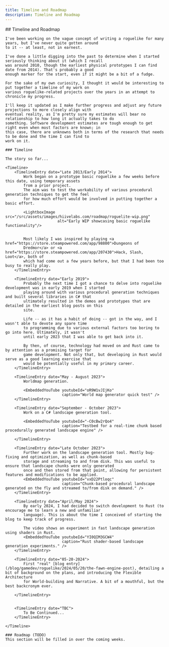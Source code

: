 ```yaml
---
title: Timeline and Roadmap
description: Timeline and Roadmap
---
```




<div class="roadmap">
    ## Timeline and Roadmap

    I've been working on the vague concept of writing a roguelike for many years, but I've never quite gotten around
    to it -- at least, not in earnest.

    I've done a little digging into the past to determine when I started seriously thinking about it (which I recall
    was around 2010, though the earliest physical prototypes I can find date from 2014). That's probably a good
    enough marker for the start, even if it might be a bit of a fudge.

    For the sake of my own curiosity, I thought it would be interesting to put together a timeline of my work on
    various roguelike-related projects over the years in an attempt to chronicle my progress.

    I'll keep it updated as I make further progress and adjust any future projections to more closely align with
    eventual reality, as I'm pretty sure my estimates will bear no relationship to how long it actually takes to do
    something. Software development estimates are tough enough to get right even when most factors are known; in
    this case, there are unknowns both in terms of the research that needs to be done and the time I can find to
    work on it.

    ### Timeline

    The story so far...

    <Timeline>
        <TimelineEntry date="Late 2013/Early 2014">
            Work began on a prototype basic roguelike a few weeks before this date, using temporary assets
            from a prior project.
            The aim was to test the workability of various procedural generation techniques to get the feel
            for how much effort would be involved in putting together a basic effort.

            <LightboxImage src="/src/assets/images/hiivelabs.com/roadmap/roguelite-wip.png"
                           alt="Early WIP showcasing basic roguelike functionality"/>


            Most likely I was inspired by playing <a href="https://store.steampowered.com/app/98800">Dungeons of
            Dredmor</a> or <a href="https://store.steampowered.com/app/207430">Hack, Slash, Loot</a>, both of
            which had come out a few years before, but that I had been too busy to really play.
        </TimelineEntry>

        <TimelineEntry date="Early 2019">
            Probably the next time I got a chance to delve into roguelike development was in early 2019 when I started
            playing around with various procedural generation techniques and built several libraries in C# that
            ultimately resulted in the demos and prototypes that are detailed in the earliest blog posts on this
            site.

            Life -- as it has a habit of doing -- got in the way, and I wasn't able to devote any spare time
            to programming due to various external factors too boring to go into here. Ultimately, it wasn't
            until early 2023 that I was able to get back into it.

            By then, of course, technology had moved on and Rust came to by attention as a promising target for
            game development. Not only that, but developing in Rust would serve as a good learning exercise that
            would be potentially useful in my primary career.
        </TimelineEntry>

        <TimelineEntry date="May - August 2023">
            Worldmap generation.

            <EmbeddedYouTube youtubeId="oR9W1vJIjKo"
                             caption="World map generator quick test" />
        </TimelineEntry>

        <TimelineEntry date="September - October 2023">
            Work on a C# landscape generation tool.

            <EmbeddedYouTube youtubeId="-C0cBw2rQo4"
                             caption="Testbed for a real-time chunk based procedurally generated landscape engine" />

        </TimelineEntry>

        <TimelineEntry date="Late October 2023">
            Further work on the landscape generation tool. Mostly bug-fixing and optimization, as well as chunk-based
            storage and streaming to and from disk. This was useful to ensure that landscape chunks were only generated
            once and then stored from that point, allowing for persistent features and modifications to be applied.
            <EmbeddedYouTube youtubeId="vxD22Ptloqc"
                             caption="Chunk-based procedural landscape generated on the fly and streamed to/from disk on demand." />
        </TimelineEntry>

        <TimelineEntry date="April/May 2024">
            By early 2024, I had decided to switch development to Rust (to encourage me to learn a new and unfamiliar
            language). This is about the time I conceived of starting the blog to keep track of progress.

            The video shows an experiment in fast landscape generation using shaders in Rust.
            <EmbeddedYouTube youtubeId="YI0QIM3GCW4"
                             caption="Rust shader-based landscape generation experiments." />
        </TimelineEntry>

        <TimelineEntry date="05-20-2024">
            First "real" [blog entry](/blog/gamedev/roguelike/2024/05/20/the-fawn-engine-post), detailing a bit of background on the plans, and introducing the Flexible Architecture
            for World-building and Narrative. A bit of a mouthful, but the best backcronym ever.

        </TimelineEntry>


        <TimelineEntry date="TBC">
            To Be Continued...
        </TimelineEntry>

    </Timeline>

    ### Roadmap (TODO)
    This section will be filled in over the coming weeks.
</div>
